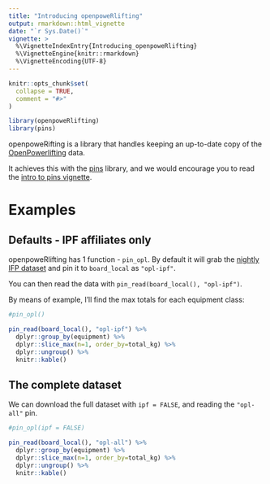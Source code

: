 ```yaml
---
title: "Introducing openpoweRlifting"
output: rmarkdown::html_vignette
date: "`r Sys.Date()`"
vignette: >
  %\VignetteIndexEntry{Introducing_openpoweRlifting}
  %\VignetteEngine{knitr::rmarkdown}
  %\VignetteEncoding{UTF-8}
---
```


```r
knitr::opts_chunk$set(
  collapse = TRUE,
  comment = "#>"
)
```

```r
library(openpoweRlifting)
library(pins)
```

openpoweRifting is a library that handles keeping an up-to-date copy of the [OpenPowerlifting](https://www.openpowerlifting.org/) data.

It achieves this with the [pins](https://cran.r-project.org/web/packages/pins/index.html) library, and we would encourage you to read the [intro to pins vignette](https://cran.r-project.org/web/packages/pins/vignettes/pins.html). 

# Examples

## Defaults - IPF affiliates only

openpoweRlifting has 1 function - `pin_opl`. By default it will grab the [nightly IFP dataset](https://openpowerlifting.gitlab.io/opl-csv/bulk-csv.html) and pin it to `board_local` as `"opl-ipf"`. 

You can then read the data with `pin_read(board_local(), "opl-ipf")`. 

By means of example, I'll find the max totals for each equipment class:

```r
#pin_opl()

pin_read(board_local(), "opl-ipf") %>%
  dplyr::group_by(equipment) %>%
  dplyr::slice_max(n=1, order_by=total_kg) %>%
  dplyr::ungroup() %>%
  knitr::kable()
```

## The complete dataset

We can download the full dataset with `ipf = FALSE`, and reading the `"opl-all"` pin. 

```r
#pin_opl(ipf = FALSE)

pin_read(board_local(), "opl-all") %>%
  dplyr::group_by(equipment) %>%
  dplyr::slice_max(n=1, order_by=total_kg) %>%
  dplyr::ungroup() %>%
  knitr::kable()
```
